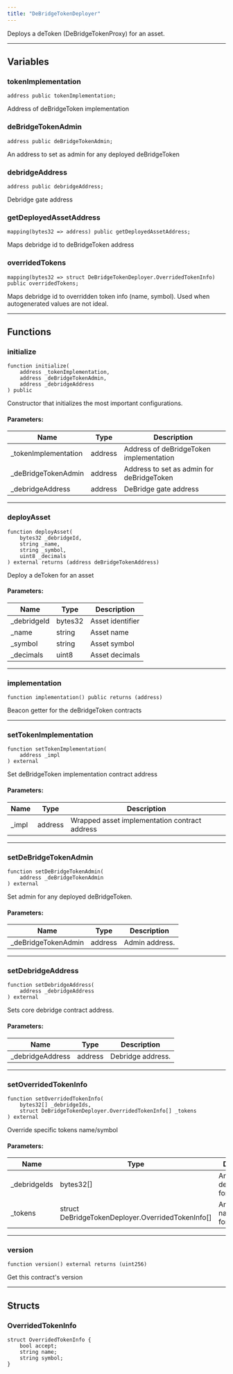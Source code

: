 ```yaml
---
title: "DeBridgeTokenDeployer"
---
```


Deploys a deToken (DeBridgeTokenProxy) for an asset.

---

## Variables

### tokenImplementation
```solidity
address public tokenImplementation;
```
Address of deBridgeToken implementation

### deBridgeTokenAdmin
```solidity
address public deBridgeTokenAdmin;
```
An address to set as admin for any deployed deBridgeToken

### debridgeAddress
```solidity
address public debridgeAddress;
```
Debridge gate address

### getDeployedAssetAddress
```solidity
mapping(bytes32 => address) public getDeployedAssetAddress;
```
Maps debridge id to deBridgeToken address

### overridedTokens
```solidity
mapping(bytes32 => struct DeBridgeTokenDeployer.OverridedTokenInfo) public overridedTokens;
```
Maps debridge id to overridden token info (name, symbol). Used when autogenerated values are not ideal.

---

## Functions

### initialize
```solidity
function initialize(
    address _tokenImplementation,
    address _deBridgeTokenAdmin,
    address _debridgeAddress
) public
```
Constructor that initializes the most important configurations.

#### Parameters:

| Name                  | Type    | Description                                 |
|-----------------------|---------|---------------------------------------------|
| _tokenImplementation  | address | Address of deBridgeToken implementation     |
| _deBridgeTokenAdmin   | address | Address to set as admin for deBridgeToken   |
| _debridgeAddress      | address | DeBridge gate address                       |

---

### deployAsset
```solidity
function deployAsset(
    bytes32 _debridgeId,
    string _name,
    string _symbol,
    uint8 _decimals
) external returns (address deBridgeTokenAddress)
```
Deploy a deToken for an asset

#### Parameters:

| Name         | Type     | Description         |
|--------------|----------|---------------------|
| _debridgeId  | bytes32  | Asset identifier    |
| _name        | string   | Asset name          |
| _symbol      | string   | Asset symbol        |
| _decimals    | uint8    | Asset decimals      |

---

### implementation
```solidity
function implementation() public returns (address)
```
Beacon getter for the deBridgeToken contracts

---

### setTokenImplementation
```solidity
function setTokenImplementation(
    address _impl
) external
```
Set deBridgeToken implementation contract address

#### Parameters:

| Name   | Type    | Description                              |
|--------|---------|------------------------------------------|
| _impl  | address | Wrapped asset implementation contract address |

---

### setDeBridgeTokenAdmin
```solidity
function setDeBridgeTokenAdmin(
    address _deBridgeTokenAdmin
) external
```
Set admin for any deployed deBridgeToken.

#### Parameters:

| Name                | Type    | Description    |
|---------------------|---------|----------------|
| _deBridgeTokenAdmin | address | Admin address. |

---

### setDebridgeAddress
```solidity
function setDebridgeAddress(
    address _debridgeAddress
) external
```
Sets core debridge contract address.

#### Parameters:

| Name             | Type    | Description       |
|------------------|---------|-------------------|
| _debridgeAddress | address | Debridge address. |

---

### setOverridedTokenInfo
```solidity
function setOverridedTokenInfo(
    bytes32[] _debridgeIds,
    struct DeBridgeTokenDeployer.OverridedTokenInfo[] _tokens
) external
```
Override specific tokens name/symbol

#### Parameters:

| Name           | Type                                                   | Description                             |
|----------------|--------------------------------------------------------|-----------------------------------------|
| _debridgeIds   | bytes32[]                                              | Array of debridgeIds for tokens         |
| _tokens        | struct DeBridgeTokenDeployer.OverridedTokenInfo[]     | Array of new name/symbols for tokens    |

---

### version
```solidity
function version() external returns (uint256)
```
Get this contract's version

---

## Structs

### OverridedTokenInfo
```solidity
struct OverridedTokenInfo {
    bool accept;
    string name;
    string symbol;
}
```